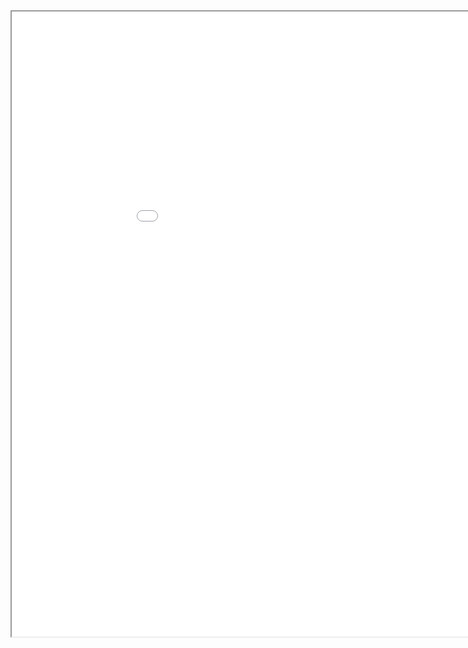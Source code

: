 <iframe
    width='1000'
    height='1000'
    src="docs/sandro-silva-resume.pdf">
</iframe>
<!-- ---
title: "Sandro Luis R. Silva"
subtitle: "Data Science resume built with R Quarto markdown"
format: pdf
--- -->

<!-- <hr>

# Experience

## Sr. Data Journalist, Nevermore (2022 - present)

-   Independently analyzed student journeys among peers to create a classification model for identifying sketchy monster
-   Optimized data gathering and research based on new and evolving constraints by the school principal and sheriff
-   Suspected every stakeholder I came in contact with following "Trust but verify" data philosophy
-   Developed AI based psychic visions in my head to create a propensity model for incident occurrence with 100% accuracy 
-   Successfully led a team of trusting peers multiple times to face dangers risen from bad data collection
-   Expertly coded in multiple languages like Latin and German
-   Developed algorithms using Natural Language Processing and\
    Deep Learning models to communicate with dead and alive stakeholders


# Hobbies

-   Dancing like nobody is watching
-   Being cold and distant in an adorable way
-   Not hugging

<br>

# About this resume
-   Created by [Deepsha Menghani](https://deepshamenghani.quarto.pub/dmenghani/) -->
